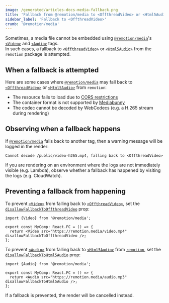```yaml
---
image: /generated/articles-docs-media-fallback.png
title: 'Fallback from @remotion/media to <OffthreadVideo> or <Html5Audio>'
sidebar_label: 'Fallback to <OffthreadVideo>'
crumb: '@remotion/media'
---
```


Sometimes, a media file cannot be embedded using [`@remotion/media`](/docs/media)'s [`<Video>`](/docs/media/video) and [`<Audio>`](/docs/media/audio) tags.  
In such cases, a fallback to [`<OffthreadVideo>`](/docs/offthreadvideo) or [`<Html5Audio>`](/docs/html5-audio) from the `remotion` package is attempted.

## When a fallback is attempted

Here are some cases where [`@remotion/media`](/docs/media) may fall back to [`<OffthreadVideo>`](/docs/offthreadvideo) or [`<Html5Audio>`](/docs/html5-audio) from `remotion`:

- The resource fails to load due to [CORS restrictions](/docs/cors-issues)
- The container format is not supported by [Mediabunny](/docs/mediabunny/formats)
- The codec cannot be decoded by WebCodecs (e.g. a H.265 stream during rendering)

## Observing when a fallback happens

If [`@remotion/media`](/docs/media) falls back to another tag, then a warning message will be logged in the render:

```
Cannot decode /public/video-h265.mp4, falling back to <OffthreadVideo>
```

If you are rendering on an environment where the logs are not immediately visible (e.g. Lambda), observe whether a fallback has happened by visiting the logs (e.g. CloudWatch).

## Preventing a fallback from happening

To prevent [`<Video>`](/docs/media/video) from falling back to [`<OffthreadVideo>`](/docs/offthreadvideo), set the [`disallowFallbackToOffthreadVideo`](/docs/media/video#disallowfallbacktooffthreadvideo) prop:

```tsx twoslash title="No fallback to OffthreadVideo"
import {Video} from '@remotion/media';

export const MyComp: React.FC = () => {
  return <Video src="https://remotion.media/video.mp4" disallowFallbackToOffthreadVideo />;
};
```

To prevent [`<Audio>`](/docs/media/audio) from falling back to [`<Html5Audio>`](/docs/html5-audio) from [`remotion`](/docs/remotion), set the [`disallowFallbackToHtml5Audio`](/docs/media/audio#disallowfallbacktohtml5audio) prop:

```tsx twoslash title="No fallback to HTML5 audio tag"
import {Audio} from '@remotion/media';

export const MyComp: React.FC = () => {
  return <Audio src="https://remotion.media/audio.mp3" disallowFallbackToHtml5Audio />;
};
```

If a fallback is prevented, the render will be cancelled instead.
